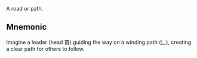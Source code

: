 A road or path.

## Mnemonic

Imagine a leader (head 首) guiding the way on a winding path (辶), creating a clear path for others
to follow.
